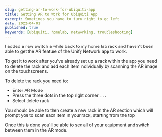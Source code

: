 ```yaml
---
slug: getting-ar-to-work-for-ubiquiti-app
title: Getting AR to Work for Ubiquiti App
excerpt: Sometimes you have to turn right to go left
date: 2022-04-01
published: true
keywords: [ubiquiti, homelab, networking, troubleshooting]
---
```


I added a new switch a while back to my home lab rack and haven't been able to
get the AR feature of the Unify Network app to work.

To get it to work after you've already set up a rack within the app you need to
delete the rack and add each item individually by scanning the AR image on the
touchscreens.

To delete the rack you need to:

- Enter AR Mode
- Press the three dots in the top right corner `...`
- Select delete rack

You should be able to then create a new rack in the AR section which will prompt
you to scan each item in your rack, starting from the top.

Once this is done you'll be able to see all of your equipment and switch between
them in the AR mode.
